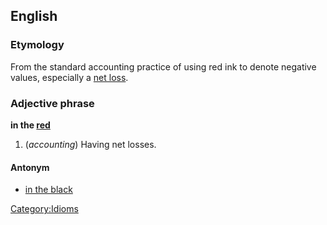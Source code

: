 ==English==
===Etymology===
From the standard accounting practice of using red ink to denote negative values, especially a [[net loss]].

===Adjective phrase===
'''in the [[red]]'''

#(''accounting'') Having net losses.

====Antonym====
*[[in the black]]

[[Category:Idioms]]